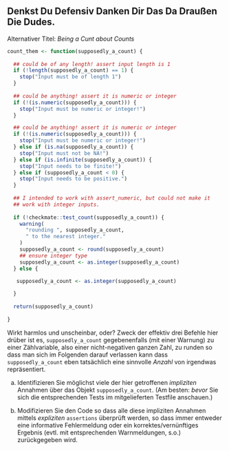 ## Denkst Du Defensiv Danken Dir Das Da Draußen Die Dudes.

Alternativer Titel: *Being a Cunt about Counts*


```r
count_them <- function(supposedly_a_count) {
  
  ## could be of any length! assert input length is 1
  if (!length(supposedly_a_count) == 1) {
    stop("Input must be of length 1")
  }
  
  ## could be anything! assert it is numeric or integer
  if (!(is.numeric(supposedly_a_count))) {
    stop("Input must be numeric or integer!")
  }

  ## could be anything! assert it is numeric or integer
  if (!(is.numeric(supposedly_a_count))) {
    stop("Input must be numeric or integer!")
  } else if (is.na(supposedly_a_count)) {
    stop("Input must not be NA!")
  } else if (is.infinite(supposedly_a_count)) {
    stop("Input needs to be finite!")
  } else if (supposedly_a_count < 0) {
    stop("Input needs to be positive.")
  }
  
  ## I intended to work with assert_numeric, but could not make it 
  ## work with integer inputs.
  
  if (!checkmate::test_count(supposedly_a_count)) {
    warning(
      "rounding ", supposedly_a_count,
      " to the nearest integer."
    )
    supposedly_a_count <- round(supposedly_a_count)
    ## ensure integer type
    supposedly_a_count <- as.integer(supposedly_a_count)
  } else {

   supposedly_a_count <- as.integer(supposedly_a_count)
    
  }
  
  return(supposedly_a_count)
  
}
```
Wirkt harmlos und unscheinbar, oder? Zweck der effektiv drei Befehle hier drüber ist es, `supposedly_a_count` gegebenenfalls (mit einer Warnung) zu 
einer Zählvariable, also einer nicht-negativen ganzen Zahl, zu runden
so dass man sich im Folgenden darauf verlassen kann dass `supposedly_a_count` eben tatsächlich
eine sinnvolle *Anzahl*  von irgendwas repräsentiert. 

a) Identifizieren Sie möglichst viele der hier getroffenen *impliziten* Annahmen über das Objekt `supposedly_a_count`. (Am besten: *bevor* Sie sich die entsprechenden Tests im mitgelieferten Testfile anschauen.)

b) Modifizieren Sie den Code so dass alle diese impliziten Annahmen mittels *expliziten* `assertions` überprüft werden, so dass immer entweder eine informative Fehlermeldung oder ein korrektes/vernünftiges Ergebnis (evtl. mit entsprechenden Warnmeldungen, s.o.) zurückgegeben wird.

